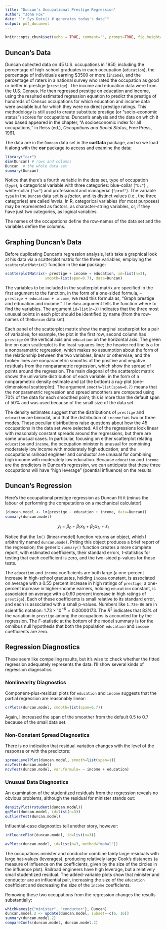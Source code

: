 ```yaml
---
title: "Duncan's Occupational Prestige Regression"
author: "John Fox"
date: "`r Sys.Date() # generates today's date`"
output: pdf_document
---
```


<!--this initial code block establishes basic settings-->

```r
knitr::opts_chunk$set(echo = TRUE, comment="", prompt=TRUE, fig.height=7, fig.width=7)
```

## Duncan's Data

Duncan collected data on 45 U.S. occupations in 1950, including the percentage of high-school graduates in each occupation (`education`), the percentage of individuals earning \$3500 or more (`income`), and the percentage of raters in a national survey who rated the occupation as good or better in prestige (`prestige`). The income and education data were from the U.S. Census. He then regressed prestige on education and income, using the resulted estimated regression equation to predict the prestige of hundreds of Census occupations for which education and income data were avaiable but for which they were no direct prestige ratings. This methodology is still used to create substitute prestige (or "socio-economic status") scores for occupations. Duncan's analysis and the data on which it was based appeared in the chapter, "A socioeconomic index for all occupations," in Reiss (ed.), *Occupations and Social Status*, Free Press, 1961.

The data are in the `Duncan` data set in the **carData** package, and so we load it along with the **car** package to access and examine the data:

```r
library("car")      
dim(Duncan) # rows and columns
Duncan  # the whole data set
summary(Duncan) 
```

Notice that there's a fourth variable in the data set, type of occupation (`type`), a categorical variable with three categories: blue-collar (`"bc"`) , white-collar (`"wc"`) and professional and managerial (`"prof"`). The variable `type` in the `Duncan` data set is a *factor*, and its distinct values (i.e., the three categories) are called *levels*. In R, categorical variables (for most purposes) may be represented as factors, as character-string variables, or, if they have just two categories, as logical variables.

The names of the occupations define the row-names of the data set and the variables define the columns.

## Graphing Duncan's Data

Before duplicating Duncan's regression analysis, let's take a graphical look at his data via a scatterplot matrix for the three variables, employing the `scatterplotMatrix()` function in the **car** package:

```r
scatterplotMatrix(~ prestige + income + education, id=list(n=3),
                  smooth=list(span=0.7), data=Duncan)
```

The variables to be included in the scatterplot matrix are specified in the first argument to the function, in the form of a one-sided formula, `~ prestige + education + income`; we read this formula as, "Graph prestige and education and income." The `data` argument tells the function where to find the variables. The argument `id=list(n=3)` indicates that the three most unusual points in each plot should be identified by name (from the row-names of the`Duncan` data set).

Each panel of the scatterplot matrix show the marginal scatterplot for a pair of variables; for example, the plot in the first row, second column has `prestige` on the vertical axis and `education` on the horizontal axis. The green line on each scatterplot is the least-squares line; the heavier red line is a for a nonparametric regression, which makes no assumption about the form of the relationship between the two variables, linear or otherwise; and the broken lines are nonparametric smooths of the positive and negative residuals from the nonparametric regression, which show the spread of points around the regression. The main diagonal of the scatterplot matrix shows the univariate distribution of each variable, in the form of a nonparametric density estimate and (at the bottom) a rug-plot (one-dimensional scatterplot). The argument `smooth=list(span=0.7)` means that the nonparametric regression and spread smoothers are computed using 70% of the data for each smoothed point; this is more than the default span of 50% and was used because of the small size of the data set.

The density estimates suggest that the distributions of `prestige` and `education` are bimodal, and that the distribution of `income` has two or three modes. These peculiar distributions raise questions about how the 45 occupations in the data set were selected. All of the regressions look linear with reasonably constant spreads around the regressions, but there are some unusual cases. In particular, focusing on either scatterplot relating `education` and `income`, the occupation minister is unusual for combining moderately low income with moderately high education; and the occupations railroad engineer and conductor are unusual for combining high income with moderately low education. Because `education` and `income` are the predictors in Duncan's regression, we can anticipate that these three occupations will have "high leverage" (poential influence) on the results.

## Duncan's Regression

Here's the occupational prestige regression as Duncan fit it (minus the labour of performing the computations on a mechanical calculator)

```r
(duncan.model <- lm(prestige ~ education + income, data=Duncan))
summary(duncan.model)  
```

$$
y_i = \beta_0 + \beta_1 x_{1i} + \beta_2 x_{2i} + \varepsilon_i
$$

Notice that the `lm()` (linear-model) function returns an object, which I arbitrarily named `duncan.model`. Priting this object produces a brief report of the regression; the generic `summary()` function creates a more complete report, with estimated coefficients, their standard errors, t-statistics for testing that each coefficient is zero, and the two-sided p-values for these tests.

The `education` and `income` coefficients are both large (a one-percent increase in high-school graduates, holding `income` constant, is associated on average with a 0.55 percent increase in high ratings of `prestige`; a one-percent increase in higher-income earners, holding `education` constant, is associated on average with a 0.60 percent increase in high ratings of `prestige`). Each of these coefficients is small relative to its standard error, and each is associated with a small p-values. Numbers like `1.73e-06` are in scientific notation: $1.73 \times 10^{-6} = 0.00000173$. The $R^2$ indicates that 83% of the variation in `prestige` among the occupations is accounted for by the regression. The F-statistic at the bottom of the model summary is for the omnibus null hypothesis that both the population `education` and `income` coefficients are zero.

## Regression Diagnostics

These seem like compelling results, but it's wise to check whether the fitted regression adequately represents the data. I'll show several kinds of regression diagnsotics:

### Nonlinearity Diagnostics

Component-plus-residual plots for `education` and `income` suggests that the partial regression are reasonably linear:

```r
crPlots(duncan.model, smooth=list(span=0.7))
```

Again, I increased the span of the smoother from the default 0.5 to 0.7 because of the small data set.

### Non-Constant Spread Diagnostics

There is no indication that residual variation changes with the level of the response or with the predictors:

```r
spreadLevelPlot(duncan.model, smooth=list(span=1))
ncvTest(duncan.model)
ncvTest(duncan.model, var.formula= ~ income + education)
```

### Unusual Data Diagnostics

An examination of the studentized residuals from the regression reveals no obvious problems, although the residual for minister stands out:

```r
densityPlot(rstudent(duncan.model))
qqPlot(duncan.model, id=list(n=3))
outlierTest(duncan.model)
```

Influential-case diagnostics tell another story, however:

```r
influencePlot(duncan.model, id=list(n=3))
```

```r
avPlots(duncan.model, id=list(n=3, method="mahal"))
```

The occupations minister and conductor combine fairly large residuals with large hat-values (leverages), producing relatively large Cook's distances (a measure of influence on the coefficients, given by the size of the circles in the influence plot). Railroad engineers have high leverage, but a relatively small studentized residual. The added-variable plots show that minister and conductor are an influential pair, increasing the size of the `education` coefficient and decreasing the size of the `income` coefficients.

Removing these two occupations from the regression changes the results substantially:

```r
whichNames(c("minister", "conductor"), Duncan)
duncan.model.2 <- update(duncan.model, subset=-c(6, 16))
summary(duncan.model.2)
compareCoefs(duncan.model, duncan.model.2)
```
